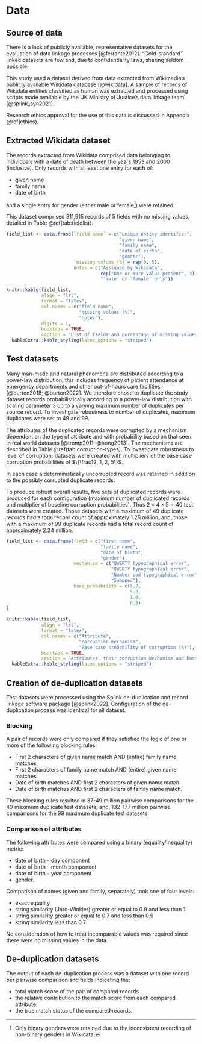 # Data {#data}

## Source of data

There is a lack of publicly available, representative datasets for the 
evaluation of data linkage processes [@ferrante2012]. "Gold-standard" linked 
datasets are few and, due to confidentiality laws, sharing seldom possible.

This study used a dataset derived from data extracted from Wikimedia's publicly 
available Wikidata database [@wikidata]. A sample of records of Wikidata 
entities classified as human was extracted and processed using scripts made 
available by the UK Ministry of Justice's data linkage team [@splink_syn2021]. 

Research ethics approval for the use of this data is discussed in Appendix 
\@ref(ethics).

## Extracted Wikidata dataset

The records extracted from Wikidata comprised data belonging to individuals 
with a date of death between the years 1953 and 2000 (inclusive). Only records 
with at least one entry for each of:

+ given name
+ family name
+ date of birth

and a single entry for gender (either male or female^[Only binary genders were 
retained due to the inconsistent recording of non-binary genders in Wikidata.])
were retained. 

This dataset comprised 311,915 records of 5 fields with no missing values, 
detailed in Table \@ref(tab:fieldlist).

```r

field_list <- data.frame(`field name` = c("unique entity identifier",
                                          "given name",
                                          "family name",
                                          "date of birth",
                                          "gender"),
                         `missing values (%)`= rep(0, 5),
                         notes = c("Assigned by Wikidata",
                                   rep("One or more value present", 3),
                                   "'male' or 'female' only"))

knitr::kable(field_list,
             align = "lrl",
             format = "latex",
             col.names = c("field name",
                           "missing values (%)",
                           "notes"),
             digits = 1,
             booktabs = TRUE,
             caption = 'List of fields and percentage of missing values in study dataset.') |>
  kableExtra::kable_styling(latex_options = "striped")

```

## Test datasets

Many man-made and natural phenomena are distributed according to a 
power-law distribution, this includes frequency of patient attendance 
at emergency departments and other out-of-hours care facilities 
[@burton2018; @burton2022]. We therefore chose to duplicate the 
study dataset records probabilistically according to a power-law distribution 
with scaling parameter 3 up to a varying maximum number of duplicates per 
source record. To investigate robustness to number of duplicates, maximum 
duplicates were set to 49 and 99.

The attributes of the duplicated records were corrupted by a mechanism 
dependent on the type of attribute and with probability based on that seen in 
real world datasets [@tromp2011; @hong2013]. The mechanisms are described in 
Table \@ref(tab:corruption-types). To investigate robustness to level of 
corruption, datasets were created with multipliers of the base case 
corruption probabilities of $\{\frac12, 1, 2, 5\}$. 

In each case a deterministically uncorrupted record was retained in addition 
to the possibly corrupted duplicate records.

To produce robust overall results, five sets of duplicated records were produced for 
each configuration (maximum number of duplicated records and multiplier of 
baseline corruption probabilities). Thus $2 \times 4 \times 5 = 40$ test 
datasets were created. Those datasets with a maximum of 49 duplicate records 
had a total record count of approximately 1.25 million; and, those with a 
maximum of 99 duplicate records had a total record count of approximately 
2.34 million.

```r

field_list <- data.frame(field = c("first name",
                                   "family name",
                                   "date of birth",
                                   "gender"),
                         mechanism = c("QWERTY typographical error",
                                       "QWERTY typographical error",
                                       "Number pad typographical error",
                                       "Swapped"),
                         base_probability = c(5.0,
                                              5.0,
                                              1.0,
                                              0.5)
)

knitr::kable(field_list,
             align = "lrl",
             format = "latex",
             col.names = c("Attribute",
                           "corruption mechanism",
                           "Base case probability of corruption (%)"),
             booktabs = TRUE,
             caption = 'Attributes, their corruption mechanism and base case probability of corruption. QWERTY = QWERTY (Latin-script alphabet) keyboard layout.') |>
  kableExtra::kable_styling(latex_options = "striped")

```

## Creation of de-duplication datasets

Test datasets were processed using the Splink de-duplication 
and record linkage software package [@splink2022]. Configuration of the 
de-duplication process was identical for all dataset.

### Blocking

A pair of records were only compared if they satisfied the logic of one or more 
of the following blocking rules:

+ First 2 characters of given name match AND (entire) family name matches
+ First 2 characters of family name match AND (entire) given name matches
+ Date of birth matches AND first 2 characters of given name match
+ Date of birth matches AND first 2 characters of family name match.

These blocking rules resulted in 37-49 million pairwise comparisons for the 
49 maximum duplicate test datasets; and, 132-177 million pairwise comparisons 
for the 99 maximum duplicate test datasets.

### Comparison of attributes

The following attributes were compared using a binary (equality/inequality) 
metric:

+ date of birth - day component
+ date of birth - month component
+ date of birth - year component
+ gender.

Comparison of names (given and family, separately) took one of four levels: 

+ exact equality
+ string similarity (Jaro-Winkler) greater or equal to 0.9 and less than 1
+ string similarity greater or equal to 0.7 and less than 0.9
+ string similarity less than 0.7.

No consideration of how to treat incomparable values was required since there 
were no missing values in the data.

## De-duplication datasets

The output of each de-duplication process was a dataset with one record per 
pairwise comparison and fields indicating the:

+ total match score of the pair of compared records
+ the relative contribution to the match score from each compared attribute
+ the true match status of the compared records.
